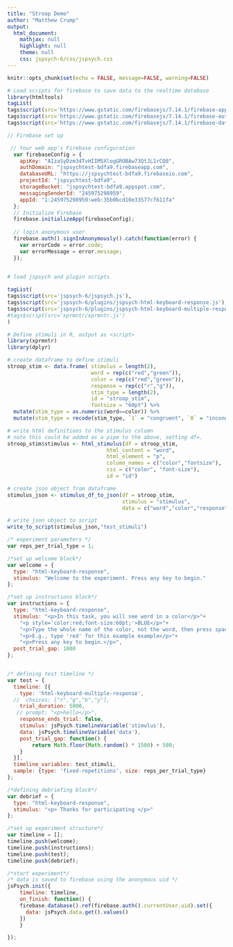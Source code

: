 ```yaml
---
title: "Stroop Demo"
author: "Matthew Crump"
output:
  html_document:
    mathjax: null
    highlight: null
    theme: null
    css: jspsych-6/css/jspsych.css
---
```


```r
knitr::opts_chunk$set(echo = FALSE, message=FALSE, warning=FALSE)
```


```r
# Load scripts for firebase to save data to the realtime database
library(htmltools)
tagList(
tags$script(src='https://www.gstatic.com/firebasejs/7.14.1/firebase-app.js'),
tags$script(src='https://www.gstatic.com/firebasejs/7.14.1/firebase-auth.js'),
tags$script(src='https://www.gstatic.com/firebasejs/7.14.1/firebase-database.js'))

```

```js
// Firebase set up

 // Your web app's Firebase configuration
  var firebaseConfig = {
    apiKey: "AIzaSyDzm34TvHIIM5XlogGROBAw73QtJL1rCQ8",
    authDomain: "jspsychtest-bdfa9.firebaseapp.com",
    databaseURL: "https://jspsychtest-bdfa9.firebaseio.com",
    projectId: "jspsychtest-bdfa9",
    storageBucket: "jspsychtest-bdfa9.appspot.com",
    messagingSenderId: "245975298959",
    appId: "1:245975298959:web:35b0bcd10e33577cf611fa"
  };
  // Initialize Firebase
  firebase.initializeApp(firebaseConfig);
  
  // login anonymous user
  firebase.auth().signInAnonymously().catch(function(error) {
    var errorCode = error.code;
    var errorMessage = error.message;
  });
  
```

```r
# load jspsych and plugin scripts

tagList(
tags$script(src='jspsych-6/jspsych.js'),
tags$script(src='jspsych-6/plugins/jspsych-html-keyboard-response.js'),
tags$script(src='jspsych-6/plugins/jspsych-html-keyboard-multiple-response.js'),
#tags$script(src='xprmntr/xprmntr.js')
)
```

<!-- This demo uses a new plugin (in dev) to allow for multiple responses, like a typewritten response. The plugin is called jspsych-html-keyboard-multiple-response.js-->

```r
# Define stimuli in R, output as <script> 
library(xprmntr)
library(dplyr)

# create dataframe to define stimuli
stroop_stim <- data.frame( stimulus = length(2),
                           word = rep(c("red","green")),
                           color = rep(c("red","green")),
                           response = rep(c("r","g")),
                           stim_type = length(2),
                           id = "stroop_stim",
                           fontsize = "60pt") %>%
  mutate(stim_type = as.numeric(word==color)) %>%
  mutate(stim_type = recode(stim_type, `1` = "congruent", `0` = "incongruent"))

# write html definitions to the stimulus column
# note this could be added as a pipe to the above, setting df=.
stroop_stim$stimulus <- html_stimulus(df = stroop_stim, 
                                html_content = "word",
                                html_element = "p",
                                column_names = c("color","fontsize"),
                                css = c("color", "font-size"),
                                id = "id")

# create json object from dataframe
stimulus_json <- stimulus_df_to_json(df = stroop_stim,
                                     stimulus = "stimulus",
                                     data = c("word","color","response","stim_type"))

# write json object to script
write_to_script(stimulus_json,"test_stimuli")

```


```js
/* experiment parameters */
var reps_per_trial_type = 1;

/*set up welcome block*/
var welcome = {
  type: "html-keyboard-response",
  stimulus: "Welcome to the experiment. Press any key to begin."
};

/*set up instructions block*/
var instructions = {
  type: "html-keyboard-response",
  stimulus: "<p>In this task, you will see word in a color</p>"+
    "<p style='color:red;font-size:60pt;'>BLUE</p>"+
    "<p>Type the whole name of the color, not the word, then press space</p>"+
    "<p>E.g., type 'red' for this example example</p>"+
    "<p>Press any key to begin.</p>",
  post_trial_gap: 1000
};


/* defining test timeline */
var test = {
  timeline: [{
    type: 'html-keyboard-multiple-response',
  //  choices: ["r","g","b","y"],
    trial_duration: 5000,
   // prompt: "<p>hello</p>",
    response_ends_trial: false,
    stimulus: jsPsych.timelineVariable('stimulus'),
    data: jsPsych.timelineVariable('data'),
    post_trial_gap: function() {
        return Math.floor(Math.random() * 1500) + 500;
    }
  }],
  timeline_variables: test_stimuli,
  sample: {type: 'fixed-repetitions', size: reps_per_trial_type}
};

/*defining debriefing block*/
var debrief = {
  type: "html-keyboard-response",
  stimulus: "<p> Thanks for participating </p>"
};

/*set up experiment structure*/
var timeline = [];
timeline.push(welcome);
timeline.push(instructions);
timeline.push(test);
timeline.push(debrief);

/*start experiment*/
/* data is saved to firebase using the anonymous uid */
jsPsych.init({
    timeline: timeline,
    on_finish: function() {
    firebase.database().ref(firebase.auth().currentUser.uid).set({
      data: jsPsych.data.get().values()
    })
    }

});
```



